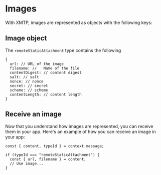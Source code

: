 # Images

With XMTP, images are represented as objects with the following keys:

## Image object

The `remoteStaticAttachment` type contains the following

```tsx
{
  url: // URL of the image
  filename: //   Name of the file
  contentDigest: // content digest
  salt: // salt
  nonce: // nonce
  secret: // secret
  scheme: // scheme
  contentLength: // content length
}
```

## Receive an image

Now that you understand how images are represented, you can receive them in your app. Here's an example of how you can receive an image in your app:

```tsx
const { content, typeId } = context.message;

if (typeId === "remoteStaticAttachment") {
  const { url, filename } = content;
  // Use image...
}
```
